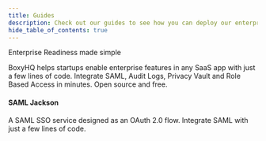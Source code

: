 ```yaml
---
title: Guides
description: Check out our guides to see how you can deploy our enterprise-ready solutions into your application with ease.
hide_table_of_contents: true
---
```



Enterprise Readiness made simple

BoxyHQ helps startups enable enterprise features in any SaaS app with just a few lines of code. Integrate SAML, Audit Logs, Privacy Vault and Role Based Access in minutes. Open source and free.

<div class="container" style={{ padding: 0 }}>
  <div class="row is-multiline">
    <div class="col col--6">
      <Link class="card" to="/guides/jackson" style={{ height: '100%' }}>
        <div class="card__body">
          <h4>SAML Jackson</h4>
          <p>
            A SAML SSO service designed as an OAuth 2.0 flow. Integrate SAML
            with just a few lines of code.
          </p>
        </div>
      </Link>
    </div>
  </div>
</div>
